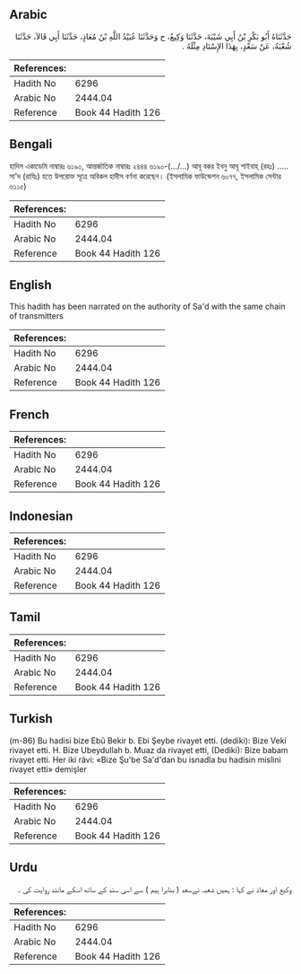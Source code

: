 ## Arabic


<div dir="rtl" lang="ar" style={{fontSize:'larger',backgroundColor:'#f8f9fa',padding:20}}>
حَدَّثَنَاهُ أَبُو بَكْرِ بْنُ أَبِي شَيْبَةَ، حَدَّثَنَا وَكِيعٌ، ح وَحَدَّثَنَا عُبَيْدُ اللَّهِ بْنُ مُعَاذٍ، حَدَّثَنَا أَبِي قَالاَ، حَدَّثَنَا شُعْبَةُ، عَنْ سَعْدٍ، بِهَذَا الإِسْنَادِ مِثْلَهُ ‏.‏
</div>
<div style={{backgroundColor:'#f8f9fa',padding:20, marginBottom: 10}}><table> <thead> <tr> <th>References:</th> <th></th> </tr> </thead> <tbody><tr><td>Hadith No</td><td>6296</td></tr><tr><td>Arabic No</td><td>2444.04</td></tr><tr><td>Reference</td><td>Book 44 Hadith 126</td></tr></tbody></table></div>

## Bengali


<div dir="ltr" lang="bn" style={{fontSize:'larger',backgroundColor:'#f8f9fa',padding:20}}>
হাদিস একাডেমি নাম্বারঃ ৬১৯০, আন্তর্জাতিক নাম্বারঃ ২৪৪৪ ৬১৯০-(.../...) আবূ বকর ইবনু আবূ শাইবাহ্ (রহঃ) ..... সা'দ (রাযিঃ) হতে উপরোক্ত সূত্রে অবিকল হাদীস বর্ণনা করেছেন। (ইসলামিক ফাউন্ডেশন ৬০৭৭, ইসলামিক সেন্টার ৬১১৫)
</div>
<div style={{backgroundColor:'#f8f9fa',padding:20, marginBottom: 10}}><table> <thead> <tr> <th>References:</th> <th></th> </tr> </thead> <tbody><tr><td>Hadith No</td><td>6296</td></tr><tr><td>Arabic No</td><td>2444.04</td></tr><tr><td>Reference</td><td>Book 44 Hadith 126</td></tr></tbody></table></div>

## English


<div dir="ltr" lang="en" style={{fontSize:'larger',backgroundColor:'#f8f9fa',padding:20}}>
This hadith has been narrated on the authority of Sa'd with the same chain of transmitters
</div>
<div style={{backgroundColor:'#f8f9fa',padding:20, marginBottom: 10}}><table> <thead> <tr> <th>References:</th> <th></th> </tr> </thead> <tbody><tr><td>Hadith No</td><td>6296</td></tr><tr><td>Arabic No</td><td>2444.04</td></tr><tr><td>Reference</td><td>Book 44 Hadith 126</td></tr></tbody></table></div>

## French


<div dir="ltr" lang="fr" style={{fontSize:'larger',backgroundColor:'#f8f9fa',padding:20}}>

</div>
<div style={{backgroundColor:'#f8f9fa',padding:20, marginBottom: 10}}><table> <thead> <tr> <th>References:</th> <th></th> </tr> </thead> <tbody><tr><td>Hadith No</td><td>6296</td></tr><tr><td>Arabic No</td><td>2444.04</td></tr><tr><td>Reference</td><td>Book 44 Hadith 126</td></tr></tbody></table></div>

## Indonesian


<div dir="ltr" lang="id" style={{fontSize:'larger',backgroundColor:'#f8f9fa',padding:20}}>

</div>
<div style={{backgroundColor:'#f8f9fa',padding:20, marginBottom: 10}}><table> <thead> <tr> <th>References:</th> <th></th> </tr> </thead> <tbody><tr><td>Hadith No</td><td>6296</td></tr><tr><td>Arabic No</td><td>2444.04</td></tr><tr><td>Reference</td><td>Book 44 Hadith 126</td></tr></tbody></table></div>

## Tamil


<div dir="ltr" lang="ta" style={{fontSize:'larger',backgroundColor:'#f8f9fa',padding:20}}>

</div>
<div style={{backgroundColor:'#f8f9fa',padding:20, marginBottom: 10}}><table> <thead> <tr> <th>References:</th> <th></th> </tr> </thead> <tbody><tr><td>Hadith No</td><td>6296</td></tr><tr><td>Arabic No</td><td>2444.04</td></tr><tr><td>Reference</td><td>Book 44 Hadith 126</td></tr></tbody></table></div>

## Turkish


<div dir="ltr" lang="tr" style={{fontSize:'larger',backgroundColor:'#f8f9fa',padding:20}}>
(m-86) Bu hadisi bize Ebû Bekir b. Ebi Şeybe rivayet etti. (dediki): Bize Veki rivayet etti. H. Bize Ubeydullah b. Muaz da rivayet etti, (Dediki): Bize babam rivayet etti. Her iki râvi: «Bize Şu'be Sa'd'dan bu isnadla bu hadisin mislini rivayet etti» demişler
</div>
<div style={{backgroundColor:'#f8f9fa',padding:20, marginBottom: 10}}><table> <thead> <tr> <th>References:</th> <th></th> </tr> </thead> <tbody><tr><td>Hadith No</td><td>6296</td></tr><tr><td>Arabic No</td><td>2444.04</td></tr><tr><td>Reference</td><td>Book 44 Hadith 126</td></tr></tbody></table></div>

## Urdu


<div dir="rtl" lang="ur" style={{fontSize:'larger',backgroundColor:'#f8f9fa',padding:20}}>
وکیع اور معاذ نے کہا : ہمیں شعبہ نےسعد ( بنابرا ہیم ) سے اسی سند کے ساتھ اسکے مانند روایت کی ۔
</div>
<div style={{backgroundColor:'#f8f9fa',padding:20, marginBottom: 10}}><table> <thead> <tr> <th>References:</th> <th></th> </tr> </thead> <tbody><tr><td>Hadith No</td><td>6296</td></tr><tr><td>Arabic No</td><td>2444.04</td></tr><tr><td>Reference</td><td>Book 44 Hadith 126</td></tr></tbody></table></div>